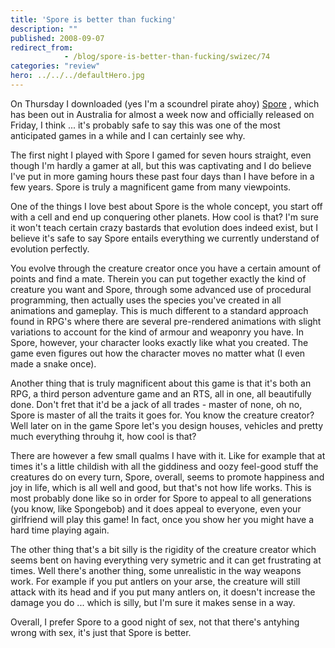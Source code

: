 ```yaml
---
title: 'Spore is better than fucking'
description: ""
published: 2008-09-07
redirect_from: 
            - /blog/spore-is-better-than-fucking/swizec/74
categories: "review"
hero: ../../../defaultHero.jpg
---
```


On Thursday I downloaded (yes I'm a scoundrel pirate ahoy) [Spore](http://www.spore.com/ftl) , which has been out in Australia for almost a week now and officially released on Friday, I think ... it's probably safe to say this was one of the most anticipated games in a while and I can certainly see why.

The first night I played with Spore I gamed for seven hours straight, even though I'm hardly a gamer at all, but this was captivating and I do believe I've put in more gaming hours these past four days than I have before in a few years. Spore is truly a magnificent game from many viewpoints.

One of the things I love best about Spore is the whole concept, you start off with a cell and end up conquering other planets. How cool is that? I'm sure it won't teach certain crazy bastards that evolution does indeed exist, but I believe it's safe to say Spore entails everything we currently understand of evolution perfectly.

You evolve through the creature creator once you have a certain amount of points and find a mate. Therein you can put together exactly the kind of creature you want and Spore, through some advanced use of procedural programming, then actually uses the species you've created in all animations and gameplay. This is much different to a standard approach found in RPG's where there are several pre-rendered animations with slight variations to account for the kind of armour and weaponry you have. In Spore, however, your character looks exactly like what you created. The game even figures out how the character moves no matter what (I even made a snake once).

Another thing that is truly magnificent about this game is that it's both an RPG, a third person adventure game and an RTS, all in one, all beautifully done. Don't fret that it'd be a jack of all trades - master of none, oh no, Spore is master of all the traits it goes for. You know the creature creator? Well later on in the game Spore let's you design houses, vehicles and pretty much everything throuhg it, how cool is that?

There are however a few small qualms I have with it. Like for example that at times it's a little childish with all the giddiness and oozy feel-good stuff the creatures do on every turn, Spore, overall, seems to promote happiness and joy in life, which is all well and good, but that's not how life works. This is most probably done like so in order for Spore to appeal to all generations (you know, like Spongebob) and it does appeal to everyone, even your girlfriend will play this game! In fact, once you show her you might have a hard time playing again.

The other thing that's a bit silly is the rigidity of the creature creator which seems bent on having everything very symetric and it can get frustrating at times. Well there's another thing, some unrealistic in the way weapons work. For example if you put antlers on your arse, the creature will still attack with its head and if you put many antlers on, it doesn't increase the damage you do ... which is silly, but I'm sure it makes sense in a way.

Overall, I prefer Spore to a good night of sex, not that there's antyhing wrong with sex, it's just that Spore is better.

